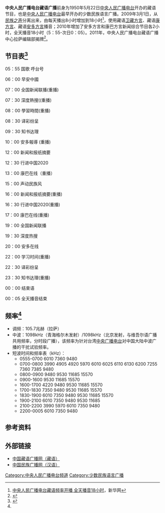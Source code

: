
{{广播电台
| 電臺名稱= 中央人民广播电台藏语广播
| 英文名稱= 
| 原文名称= 
| 電臺圖片檔案= 藏语广播.jpg
| 電臺圖片尺寸=  300px
| 電臺圖片名稱=
| 通称= 
| 缩写=  
| 所屬國家= {{CHN}}
| 總部所在= {{CHN}}[[北京市|北京市]]
| 播放地區= 中国西藏及其周边
| 開播日期= 1950年5月22日
| 停播日期= 
| 電臺呼號= 
| 类型= 
| 宗教= 
| 主要语言= [[藏语|藏语]]
| 使用频段= FM、[[中波|中波]]、[[短波|短波]]
| 電臺口號= 
| 隶属= [[中央人民廣播電台|中央人民廣播電台]]
| 擁有者= [[中央广播电视总台民族语言节目中心|中央广播电视总台民族语言节目中心]][[中央广播电视总台西藏节目中心|西藏节目中心]]
| 持股者=
| 董事长=  
| 前電臺名稱= 
| 被取代名稱= 
| 前頻道呼號= 
| 被取代呼號= 
| 集團同類頻道= 
| 重播服務頻道= 
| 電臺官方網站=http://www.tibetcnr.com/
| 備註=
}}

'''中央人民广播电台藏语广播'''前身为1950年5月22日[[中央人民广播电台|中央人民广播电台]]开办的藏语节目，也是[[中央人民广播电台|中央人民广播电台]]最早开办的少数民族语言广播。2009年3月1日，从[[民族之声|民族之声]]分离出来，由每天播出8小时增加到18小时<ref name="a">[http://news.xinhuanet.com/newmedia/2009-03/01/content_10921726.htm 中央人民广播电台藏语频率开播 全天播音18小时]，新华网</ref>，使用藏语[[卫藏方言|卫藏方言]]、藏语[[康方言|康方言]]、藏语[[安多方言|安多方言]]播音；2010年增加了安多方言和康巴方言新闻综合节目各2小时，全天播音18小时（5：55-次日0：05）。2011年，中央人民广播电台藏语广播中心拉萨编辑部揭牌<ref>{{Cite web |url=http://news.cntv.cn/20110727/112362.shtml |title=中央人民广播电台藏语广播中心拉萨编辑部揭牌 |accessdate=2013-04-04 |archive-date=2019-05-10 |archive-url=https://web.archive.org/web/20190510112423/http://news.cntv.cn/20110727/112362.shtml |dead-url=no }}</ref>。

== 节目表<ref>{{Cite web |url=http://www.cnr.cn/jmb/erji/xzpl.html |title=中央人民广播电台藏语广播节目时间表 |accessdate=2013-04-04 |archive-date=2019-05-11 |archive-url=https://web.archive.org/web/20190511181031/http://www.cnr.cn/jmb/erji/xzpl.html |dead-url=no }}</ref> ==

{{Hideh|中央人民广播电台藏语广播节目表}}
{{col-begin}}
{{col-1-of-2}}

05：55 国歌 呼台号 
 
06：00 早安中國
 
07：00 全国新闻联播(重播)  
 
07：30 	深度熱搜((重播)  
 
08：00 	學習時間(重播)  

08：30 	译彩纷呈 

09：30 	知书达理

10：00 安多報導 (重播) 
  
12：00 新闻和报纸摘要

12：30 行进中国2020

13：00 康巴在线（重播）
  
15：00 	声动民族风 
 
16：00 新闻和报纸摘要(重播)  

16：30 行进中国2020(重播) 
 
17：00 康巴在线(重播)
  
19：00 全国新闻联播 

19：30 	深度热搜

20：00  安多在线

22：00  学习时间(重播)

22：30 译彩纷呈

23：30 知书达理(重播) 
 
00：00 结束语 
 
00：05 全天播音结束

{{col-end}}
{{Hidef}}

== 频率<ref name="a"/> ==
* 调频：105.7兆赫（拉萨）
* 中波：1098kHz（青海格尔木发射）/1098kHz（北京发射，与维吾尔语广播共用频率，分时段广播），该频率为针对台湾[[中央广播电台|中央广播电台]]对中国大陆中波广播的干扰试验频率。
* 短波时间和频率表（kHz）：
** 0555-0700  6010 7360 9480
** 0700-0800  3990 4905 4920 5970 6010 6025 6110 6130 6200 7255 7360 7385 9480
** 0800-0900  9480 9530 11685 15570
** 0900-1600  9530 11685 15570
** 1600-1700  4220 9480 9530 11685 15570
** 1700-1830  7350 9480 9530 11685 15570
** 1830-1900  6010 7350 9480 9530 11685 15570
** 1900-2100  6010 7350 9480 9530 11685
** 2100-2200  3990 5970 6010 7350 9480
** 2200-0005  6010 7350 9480

== 参考资料 ==

<references />

== 外部链接 ==

*[http://www.tibetcnr.com/ 中国藏语广播网（藏语）]{{Wayback|url=http://www.tibetcnr.com/ |date=20201023182222 }}
*[http://www.cnrmz.cn/ 中国民族广播网（汉语）]{{Wayback|url=http://www.cnrmz.cn/ |date=20201022173636 }}

{{中央人民广播电台}}
[[Category:中央人民广播电台频道|Category:中央人民广播电台频道]]
[[Category:少数民族语言广播|Category:少数民族语言广播]]